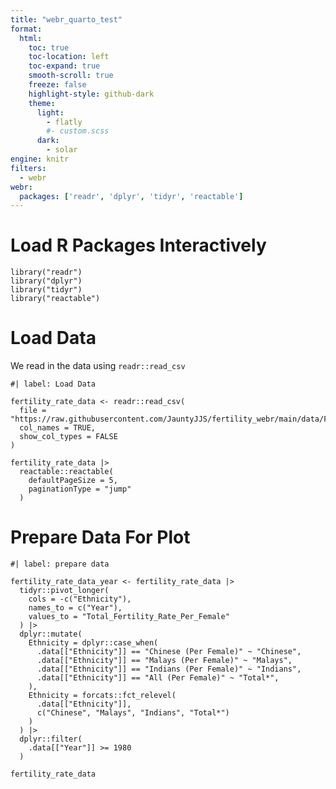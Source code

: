 ---
title: "webr_quarto_test"
format:
  html:
    toc: true
    toc-location: left
    toc-expand: true
    smooth-scroll: true
    freeze: false
    highlight-style: github-dark
    theme:
      light:
        - flatly
        #- custom.scss
      dark:
        - solar
engine: knitr
filters:
  - webr
webr:
  packages: ['readr', 'dplyr', 'tidyr', 'reactable']
---

# Load R Packages Interactively

```{webr-r}
library("readr")
library("dplyr")
library("tidyr")
library("reactable")
```

# Load Data

We read in the data using `readr::read_csv`

```{webr-r}
#| label: Load Data

fertility_rate_data <- readr::read_csv(
  file = "https://raw.githubusercontent.com/JauntyJJS/fertility_webr/main/data/Fertility%20Rate%20By%20Ethnic%20Group%2C%20Yearly.csv",
  col_names = TRUE,
  show_col_types = FALSE
)

fertility_rate_data |> 
  reactable::reactable(
    defaultPageSize = 5,
    paginationType = "jump"
  )
```

# Prepare Data For Plot

```{webr-r}
#| label: prepare data

fertility_rate_data_year <- fertility_rate_data |> 
  tidyr::pivot_longer(
    cols = -c("Ethnicity"),
    names_to = c("Year"),
    values_to = "Total_Fertility_Rate_Per_Female"
  ) |> 
  dplyr::mutate(
    Ethnicity = dplyr::case_when(
      .data[["Ethnicity"]] == "Chinese (Per Female)" ~ "Chinese",
      .data[["Ethnicity"]] == "Malays (Per Female)" ~ "Malays",
      .data[["Ethnicity"]] == "Indians (Per Female)" ~ "Indians",
      .data[["Ethnicity"]] == "All (Per Female)" ~ "Total*",
    ),
    Ethnicity = forcats::fct_relevel(
      .data[["Ethnicity"]],
      c("Chinese", "Malays", "Indians", "Total*")
    )
  ) |> 
  dplyr::filter(
    .data[["Year"]] >= 1980
  )

fertility_rate_data
```
